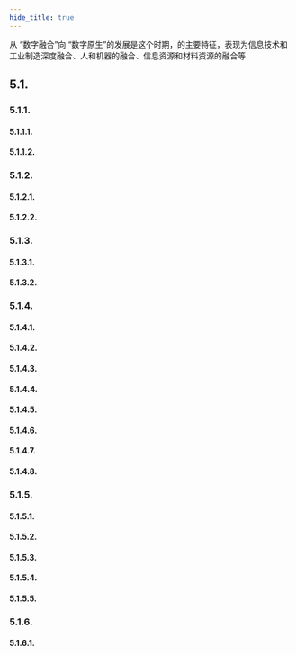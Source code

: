 ```yaml
---
hide_title: true
---
```


从 “数字融合”向 “数字原生”的发展是这个时期，的主要特征，表现为信息技术和工业制造深度融合、人和机器的融合、信息资源和材料资源的融合等

## 5.1. 

### 5.1.1. 

#### 5.1.1.1. 

#### 5.1.1.2. 

### 5.1.2. 

#### 5.1.2.1. 

#### 5.1.2.2. 

### 5.1.3. 

#### 5.1.3.1. 

#### 5.1.3.2. 

### 5.1.4. 

#### 5.1.4.1. 

#### 5.1.4.2. 

#### 5.1.4.3. 

#### 5.1.4.4. 

#### 5.1.4.5. 

#### 5.1.4.6. 

#### 5.1.4.7. 

#### 5.1.4.8. 

### 5.1.5. 

#### 5.1.5.1. 

#### 5.1.5.2. 

#### 5.1.5.3. 

#### 5.1.5.4. 

#### 5.1.5.5. 

### 5.1.6. 

#### 5.1.6.1. 